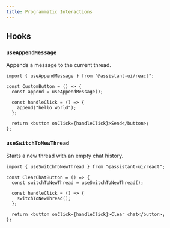 ```yaml
---
title: Programmatic Interactions
---
```


## Hooks

### `useAppendMessage`

Appends a message to the current thread.

```tsx
import { useAppendMessage } from "@assistant-ui/react";

const CustomButton = () => {
  const append = useAppendMessage();

  const handleClick = () => {
    append("hello world");
  };

  return <button onClick={handleClick}>Send</button>;
};
```

### `useSwitchToNewThread`

Starts a new thread with an empty chat history.

```tsx
import { useSwitchToNewThread } from "@assistant-ui/react";

const ClearChatButton = () => {
  const switchToNewThread = useSwitchToNewThread();

  const handleClick = () => {
    switchToNewThread();
  };

  return <button onClick={handleClick}>Clear chat</button>;
};
```

